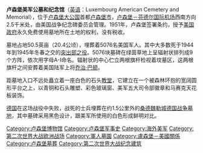 {{unreferenced|time=2013-07-24T03:57:37+00:00}}
{{Infobox cemetery
|name = 卢森堡美军公墓和纪念馆
|image = Luxembourg American Cemetery.jpg
|imagesize =250px
|caption = 俯瞰墓地
|established = 
|country = [[美國|美國]]
|location =[[卢森堡大公国|卢森堡大公国]]首都[[卢森堡市|卢森堡市]]
|type = 公共
|owner = 美国战争纪念碑委员会
|size = {{convert|50.5|acre|}}
|graves= 5076座
|findagrave = [http://www.findagrave.com/cgi-bin/fg.cgi?page=cr&CRid=49269&CScn=Arlington&CScntry=4&CSst=48& Findagrave]
|political =
}}
'''卢森堡美军公墓和纪念馆'''（[[英语|英语]]：Luxembourg American Cemetery and Memorial），位于[[卢森堡大公国|卢森堡大公国]]首都[[卢森堡市|卢森堡市]]，[[卢森堡－芬德尔国际机场|卢森堡－芬德尔国际机场]]西南方向2.5千米处，由美国战争纪念碑委员会管理。1951年，卢森堡签署条约，授予[[美国政府|美国政府]]永久免费使用墓地所在土地的权利，没有税收。

墓地占地50.5英亩（20.4公顷），埋葬着5076名美国军人。其中大多数死于1944年到1945年冬春之交的[[突出部之役|突出部之役]]。5076块墓碑在绿茵草地上呈辐射状排列成9个方阵，依次用字母A-I命名。辐射状的中心伫立两根旗杆检视着坟墓区，这两根旗杆之间安葬着美国陆军上将[[乔治·巴顿|乔治·巴顿]]。

距墓地入口不远处矗立着一座白色的石头[[教堂|教堂]]，它建立在一个被森林环抱的宽阔圆形平台之上，以青铜和石头雕塑、彩色玻璃窗、美军五大司令部徽章和马赛克天花板装饰。

[[德国|德国]]在这场战役中失败，战死的士兵埋葬在约1.5公里外的[[桑德魏勒城德国战争墓地|桑德魏勒城德国战争墓地]]，其中墓碑采用黑色设计，跟美军所使用的白色形成鲜明对比。

[[Category:卢森堡博物馆|Category:卢森堡博物馆]]
[[Category:卢森堡军事史|Category:卢森堡军事史]]
[[Category:海外美军|Category:海外美军]]
[[Category:第二次世界大战欧洲战场|Category:第二次世界大战欧洲战场]]
[[Category:軍人墓園|Category:軍人墓園]]
[[Category:盧森堡－美國關係|Category:盧森堡－美國關係]]
[[Category:卢森堡墓葬|Category:卢森堡墓葬]]
[[Category:第二次世界大战纪念建筑|Category:第二次世界大战纪念建筑]]